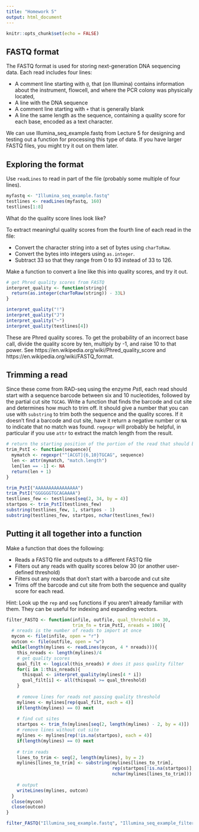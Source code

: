 ```yaml
---
title: "Homework 5"
output: html_document
---
```


```r
knitr::opts_chunk$set(echo = FALSE)
```

## FASTQ format

The FASTQ format is used for storing next-generation DNA sequencing data.
Each read includes four lines:

* A comment line starting with `@`, that (on Illumina) contains information about the 
instrument, flowcell, and where the PCR colony was physically located,
* A line with the DNA sequence
* A comment line starting with `+` that is generally blank
* A line the same length as the sequence, containing a quality score for each base,
encoded as a text character.

We can use Illumina_seq_example.fastq from Lecture 5 for designing and testing out 
a function for processing this type of data.  If you have larger FASTQ files, you
might try it out on them later.

## Exploring the format

Use `readLines` to read in part of the file (probably some multiple of four lines).

```r
myfastq <- "Illumina_seq_example.fastq"
testlines <- readLines(myfastq, 160)
testlines[1:8]
```


What do the quality score lines look like?

To extract meaningful quality scores from the fourth line of each read in the file:

* Convert the character string into a set of bytes using `charToRaw`.
* Convert the bytes into integers using `as.integer`.
* Subtract 33 so that they range from 0 to 93 instead of 33 to 126.

Make a function to convert a line like this into quality scores, and try it out.

```r
# get Phred quality scores from FASTQ
interpret_quality <- function(string){
  return(as.integer(charToRaw(string)) - 33L)
}
```

```r
interpret_quality("!")
interpret_quality("J")
interpret_quality("~")
interpret_quality(testlines[4])
```

These are Phred quality scores.  To get the probability of an incorrect base call, divide 
the quality score by ten, multiply by -1, and raise 10 to that power.  See
https://en.wikipedia.org/wiki/Phred_quality_score and https://en.wikipedia.org/wiki/FASTQ_format.

## Trimming a read

Since these come from RAD-seq using the enzyme *Pst*I, each read should start with a sequence
barcode between six and 10 nucleotides, followed by the partial cut site `TGCAG`.  Write a 
function that finds the barcode and cut site and determines how much to trim off.  It should
give a number that you can use with `substring` to trim both the sequence and the quality
scores.  If it doesn't find a barcode and cut site, have it return a negative number or `NA`
to indicate that no match was found.  `regexpr` will probably be helpful, in particular if you
use `attr` to extract the match length from the result.

```r
# return the starting position of the portion of the read that should be retained
trim_PstI <- function(sequence){
  mymatch <- regexpr("^[ACGT]{6,10}TGCAG", sequence)
  len <- attr(mymatch, "match.length") 
  len[len == -1] <- NA
  return(len + 1)
}
```

```r
trim_PstI("AAAAAAAAAAAAAAAA")
trim_PstI("GGGGGGTGCAGAAAA")
testlines_few <- testlines[seq(2, 34, by = 4)]
startpos <- trim_PstI(testlines_few)
substring(testlines_few, 1, startpos - 1)
substring(testlines_few, startpos, nchar(testlines_few))
```

## Putting it all together into a function

Make a function that does the following:

* Reads a FASTQ file and outputs to a different FASTQ file
* Filters out any reads with quality scores below 30 (or another user-defined
threshold)
* Filters out any reads that don't start with a barcode and cut site
* Trims off the barcode and cut site from both the sequence and quality score
for each read.

Hint: Look up the `rep` and `seq` functions if you aren't already familiar 
with them.  They can be useful for indexing and expanding vectors.

```r
filter_FASTQ <- function(infile, outfile, qual_threshold = 30,
                         trim_fn = trim_PstI, nreads = 100){
  # nreads is the number of reads to import at once
  mycon <- file(infile, open = "r")
  outcon <- file(outfile, open = "w")
  while(length(mylines <- readLines(mycon, 4 * nreads))){
    this_nreads <- length(mylines)/4
    # get quality scores
    qual_filt <- logical(this_nreads) # does it pass quality filter
    for(i in 1:this_nreads){
      thisqual <- interpret_quality(mylines[4 * i])
      qual_filt[i] <- all(thisqual >= qual_threshold)
    }
    
    # remove lines for reads not passing quality threshold
    mylines <- mylines[rep(qual_filt, each = 4)]
    if(length(mylines) == 0) next
    
    # find cut sites
    startpos <- trim_fn(mylines[seq(2, length(mylines) - 2, by = 4)])
    # remove lines without cut site
    mylines <- mylines[rep(!is.na(startpos), each = 4)]
    if(length(mylines) == 0) next
    
    # trim reads
    lines_to_trim <- seq(2, length(mylines), by = 2)
    mylines[lines_to_trim] <- substring(mylines[lines_to_trim], 
                                        rep(startpos[!is.na(startpos)], each = 2),
                                        nchar(mylines[lines_to_trim]))
    
    # output
    writeLines(mylines, outcon)
  }
  close(mycon)
  close(outcon)
}
```

```r
filter_FASTQ("Illumina_seq_example.fastq", "Illumina_seq_example_filtered.fastq")
```

